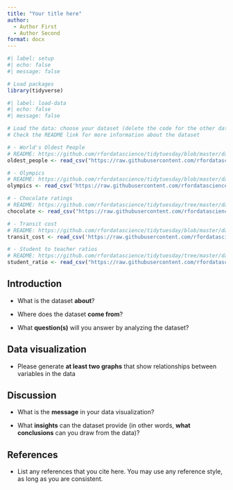 ```yaml
---
title: "Your title here"
author:
  - Author First
  - Author Second
format: docx
---
```


```r
#| label: setup
#| echo: false
#| message: false

# Load packages
library(tidyverse)
```

```r
#| label: load-data
#| echo: false
#| message: false

# Load the data: choose your dataset (delete the code for the other datasets)
# Check the README link for more information about the dataset

# - World's Oldest People
# README: https://github.com/rfordatascience/tidytuesday/blob/master/data/2023/2023-05-30/readme.md#verified-oldest-people
oldest_people <- read_csv("https://raw.githubusercontent.com/rfordatascience/tidytuesday/master/data/2023/2023-05-30/centenarians.csv")

# - Olympics
# README: https://github.com/rfordatascience/tidytuesday/blob/master/data/2021/2021-07-27/readme.md#the-olympics
olympics <- read_csv('https://raw.githubusercontent.com/rfordatascience/tidytuesday/master/data/2021/2021-07-27/olympics.csv')

# - Chocolate ratings
# README: https://github.com/rfordatascience/tidytuesday/tree/master/data/2022/2022-01-18#chocolate-ratings
chocolate <- read_csv("https://raw.githubusercontent.com/rfordatascience/tidytuesday/master/data/2022/2022-01-18/chocolate.csv")

# - Transit cost
# README: https://github.com/rfordatascience/tidytuesday/blob/master/data/2021/2021-01-05/readme.md#transit-costs-project
transit_cost <- read_csv('https://raw.githubusercontent.com/rfordatascience/tidytuesday/master/data/2021/2021-01-05/transit_cost.csv')

# - Student to teacher ratios
# README: https://github.com/rfordatascience/tidytuesday/tree/master/data/2019/2019-05-07#global-student-to-teacher-ratios
student_ratio <- read_csv("https://raw.githubusercontent.com/rfordatascience/tidytuesday/master/data/2019/2019-05-07/student_teacher_ratio.csv")
```

## Introduction

- What is the dataset **about**?

- Where does the dataset **come from**?

- What **question(s)** will you answer by analyzing the dataset?

## Data visualization

- Please generate **at least two graphs** that show relationships between variables in the data

## Discussion

- What is the **message** in your data visualization?

- What **insights** can the dataset provide (in other words, **what conclusions** can you draw from the data)?

## References

- List any references that you cite here. You may use any reference style, as long as you are consistent.